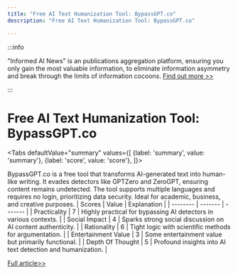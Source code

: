 ```yaml
---
title: "Free AI Text Humanization Tool: BypassGPT.co"
description: "Free AI Text Humanization Tool: BypassGPT.co"

---
```



:::info

"Informed AI News" is an publications aggregation platform, ensuring you only gain the most valuable information, to eliminate information asymmetry and break through the limits of information cocoons.  [Find out more >>](/)

:::

# Free AI Text Humanization Tool: BypassGPT.co


<Tabs
	defaultValue="summary"
	values={[
	{label: 'summary', value: 'summary'},
	{label: 'score', value: 'score'},
]}>
<TabItem value="summary">


BypassGPT.co is a free tool that transforms AI-generated text into human-like writing. It evades detectors like GPTZero and ZeroGPT, ensuring content remains undetected. The tool supports multiple languages and requires no login, prioritizing data security. Ideal for academic, business, and creative purposes.
</TabItem>
<TabItem value="score">
	| Scores     | Value   | Explanation |
	| -------- | ------- | ------- |
	| Practicality  | 7    | Highly practical for bypassing AI detectors in various contexts.    |
	| Social Impact | 4     | Sparks strong social discussion on AI content authenticity.    |
	| Rationality    | 6    | Tight logic with scientific methods for argumentation.    |
	| Entertainment Value    | 3    | Some entertainment value but primarily functional.    |
	| Depth Of Thought    | 5    | Profound insights into AI text detection and humanization.    |
</TabItem>
</Tabs>

[Full article>>](https://github.com/ruanyf/weekly/issues/5347)
